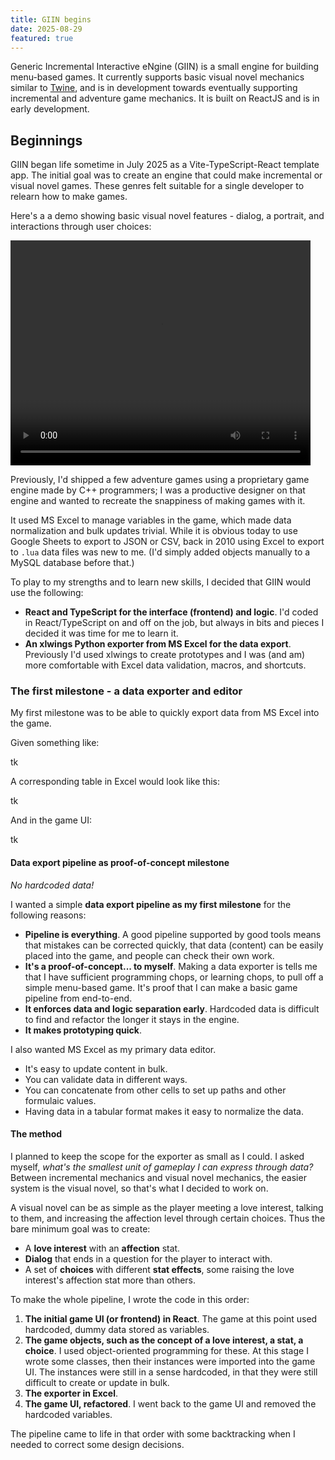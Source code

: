 ```yaml
---
title: GIIN begins
date: 2025-08-29
featured: true
---
```


Generic Incremental Interactive eNgine (GIIN) is a small engine for building menu-based games. It currently supports basic visual novel mechanics similar to [Twine](www.twinery.org), and is in development towards eventually supporting incremental and adventure game mechanics. It is built on ReactJS and is in early development.

## Beginnings

GIIN began life sometime in July 2025 as a Vite-TypeScript-React template app. The initial goal was to create an engine that could make incremental or visual novel games. These genres felt suitable for a single developer to relearn how to make games.

Here's a a demo showing basic visual novel features - dialog, a portrait, and interactions through user choices:

<video width="480" height="360" controls><source src={demoLog1} type="video/mp4" /></video>

Previously, I'd shipped a few adventure games using a proprietary game engine made by C++ programmers; I was a productive designer on that engine and wanted to recreate the snappiness of making games with it.
 
It used MS Excel to manage variables in the game, which made data normalization and bulk updates trivial. While it is obvious today to use Google Sheets to export to JSON or CSV, back in 2010 using Excel to export to `.lua` data files was new to me. (I'd simply added objects manually to a MySQL database before that.)
 
To play to my strengths and to learn new skills, I decided that GIIN would use the following:

- **React and TypeScript for the interface (frontend) and logic**. I'd coded in React/TypeScript on and off on the job, but always in bits and pieces I decided it was time for me to learn it.
- **An xlwings Python exporter from MS Excel for the data export**. Previously I'd used xlwings to create prototypes and I was (and am) more comfortable with Excel data validation, macros, and shortcuts.

### The first milestone - a data exporter and editor

My first milestone was to be able to quickly export data from MS Excel into the game.

Given something like:

tk

A corresponding table in Excel would look like this:

tk

And in the game UI:

tk

#### Data export pipeline as proof-of-concept milestone

_No hardcoded data!_

I wanted a simple **data export pipeline as my first milestone** for the following reasons:

- **Pipeline is everything**. A good pipeline supported by good tools means that mistakes can be corrected quickly, that data (content) can be easily placed into the game, and people can check their own work.
-  **It's a proof-of-concept... to myself**. Making a data exporter is tells me that I have sufficient programming chops, or learning chops, to pull off a simple menu-based game. It's proof that I can make a basic game pipeline from end-to-end.
- **It enforces data and logic separation early**. Hardcoded data is difficult to find and refactor the longer it stays in the engine.
- **It makes prototyping quick**.

I also wanted MS Excel as my primary data editor.

- It's easy to update content in bulk.
- You can validate data in different ways.
- You can concatenate from other cells to set up paths and other formulaic values. 
- Having data in a tabular format makes it easy to normalize the data.

#### The method

I planned to keep the scope for the exporter as small as I could. I asked myself, _what's the smallest unit of gameplay I can express through data?_ Between incremental mechanics and visual novel mechanics, the easier system is the visual novel, so that's what I decided to work on.

A visual novel can be as simple as the player meeting a love interest, talking to them, and increasing the affection level through certain choices. Thus the bare minimum goal was to create:

- A **love interest** with an **affection** stat.
- **Dialog** that ends in a question for the player to interact with.
- A set of **choices** with different **stat effects**, some raising the love interest's affection stat more than others.

To make the whole pipeline, I wrote the code in this order:

1. **The initial game UI (or frontend) in React**. The game at this point used hardcoded, dummy data stored as variables.
2. **The game objects, such as the concept of a love interest, a stat, a choice**. I used object-oriented programming for these. At this stage I wrote some classes, then their instances were imported into the game UI. The instances were still in a sense hardcoded, in that they were still difficult to create or update in bulk.
3. **The exporter in Excel**. 
4. **The game UI, refactored**. I went back to the game UI and removed the hardcoded variables.

The pipeline came to life in that order with some backtracking when I needed to correct some design decisions.

